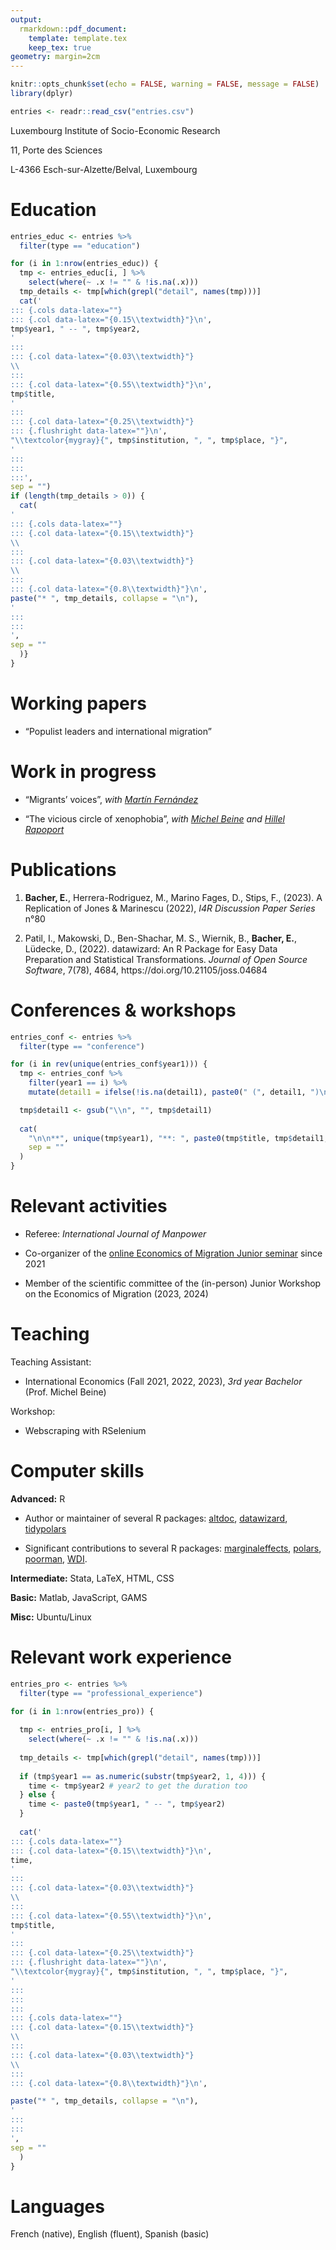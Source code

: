 ---
output:
  rmarkdown::pdf_document:
    template: template.tex
    keep_tex: true
geometry: margin=2cm
---

```{r echo = FALSE, message = FALSE, warning=FALSE}
knitr::opts_chunk$set(echo = FALSE, warning = FALSE, message = FALSE)
library(dplyr)

entries <- readr::read_csv("entries.csv")
```

\textbf{\huge{Etienne Bacher}}
\vspace{0.2cm}

Luxembourg Institute of Socio-Economic Research \hfill \href{mailto:etienne.bacher@liser.lu}{\texttt{etienne.bacher@liser.lu}}

11, Porte des Sciences \hfill \href{https://www.etiennebacher.com/}{\texttt{www.etiennebacher.com}}

L-4366 Esch-sur-Alzette/Belval, Luxembourg \hfill \href{https://github.com/etiennebacher/}{\texttt{github.com/etiennebacher}}


# Education

```{r, results='asis'}
entries_educ <- entries %>%
  filter(type == "education")

for (i in 1:nrow(entries_educ)) {
  tmp <- entries_educ[i, ] %>% 
    select(where(~ .x != "" & !is.na(.x)))
  tmp_details <- tmp[which(grepl("detail", names(tmp)))]
  cat('
::: {.cols data-latex=""}
::: {.col data-latex="{0.15\\textwidth}"}\n',
tmp$year1, " -- ", tmp$year2,
'
:::
::: {.col data-latex="{0.03\\textwidth}"}
\\ 
:::
::: {.col data-latex="{0.55\\textwidth}"}\n',
tmp$title,
'
:::
::: {.col data-latex="{0.25\\textwidth}"}
::: {.flushright data-latex=""}\n',
"\\textcolor{mygray}{", tmp$institution, ", ", tmp$place, "}",
'
:::
:::
:::',
sep = "")
if (length(tmp_details > 0)) {
  cat(
'
::: {.cols data-latex=""}
::: {.col data-latex="{0.15\\textwidth}"}
\\ 
:::
::: {.col data-latex="{0.03\\textwidth}"}
\\ 
:::
::: {.col data-latex="{0.8\\textwidth}"}\n',
paste("* ", tmp_details, collapse = "\n"),
'
:::
:::
',
sep = ""
  )}
}
```


# Working papers

* "Populist leaders and international migration"

# Work in progress

* "Migrants' voices", *with [Martín Fernández](https://sites.google.com/view/martinfernandezsanchez/)*

* "The vicious circle of xenophobia", *with [Michel Beine](https://sites.google.com/site/michelbeineeconomics/home) and [Hillel Rapoport](https://www.parisschoolofeconomics.eu/en/rapoport-hillel/)*


# Publications

1. **Bacher, E.**, Herrera-Rodriguez, M., Marino Fages, D., Stips, F., (2023). A Replication of Jones & Marinescu (2022), *I4R Discussion Paper Series* n°80 

1. Patil, I., Makowski, D., Ben-Shachar, M. S., Wiernik, B., **Bacher, E.**, Lüdecke, D., (2022). datawizard: An R Package for Easy Data Preparation and Statistical Transformations. *Journal of Open Source Software*, 7(78), 4684, https://doi.org/10.21105/joss.04684


# Conferences & workshops

```{r, results='asis'}
entries_conf <- entries %>%
  filter(type == "conference")

for (i in rev(unique(entries_conf$year1))) {
  tmp <- entries_conf %>% 
    filter(year1 == i) %>% 
    mutate(detail1 = ifelse(!is.na(detail1), paste0(" (", detail1, ")\n\n"), "\n\n"))

  tmp$detail1 <- gsub("\\n", "", tmp$detail1)
  
  cat(
    "\n\n**", unique(tmp$year1), "**: ", paste0(tmp$title, tmp$detail1, collapse = ", "),
    sep = ""
  )
}
```

# Relevant activities

* Referee: *International Journal of Manpower*

* Co-organizer of the [online Economics of Migration Junior seminar](https://sites.google.com/view/the-economics-of-migration) since 2021

* Member of the scientific committee of the (in-person) Junior Workshop on the Economics of Migration (2023, 2024)


# Teaching

Teaching Assistant:

* International Economics (Fall 2021, 2022, 2023), *3rd year Bachelor* (Prof. Michel Beine)

Workshop:

* Webscraping with RSelenium


# Computer skills

**Advanced:** R

  * Author or maintainer of several R packages: [altdoc](https://github.com/etiennebacher/altdoc), [datawizard](https://easystats.github.io/datawizard/), [tidypolars](https://tidypolars.etiennebacher.com/)
  
  * Significant contributions to several R packages: [marginaleffects](https://vincentarelbundock.github.io/marginaleffects/), [polars](https://rpolars.github.io/), [poorman](https://nathaneastwood.github.io/poorman/), [WDI](https://vincentarelbundock.github.io/WDI/).

**Intermediate:** Stata, LaTeX, HTML, CSS

**Basic:** Matlab, JavaScript, GAMS

**Misc:** Ubuntu/Linux


# Relevant work experience

```{r, results='asis'}
entries_pro <- entries %>%
  filter(type == "professional_experience")

for (i in 1:nrow(entries_pro)) {
  
  tmp <- entries_pro[i, ] %>% 
    select(where(~ .x != "" & !is.na(.x)))
  
  tmp_details <- tmp[which(grepl("detail", names(tmp)))]
  
  if (tmp$year1 == as.numeric(substr(tmp$year2, 1, 4))) {
    time <- tmp$year2 # year2 to get the duration too
  } else { 
    time <- paste0(tmp$year1, " -- ", tmp$year2)
  }
  
  cat('
::: {.cols data-latex=""}
::: {.col data-latex="{0.15\\textwidth}"}\n',
time,
'
:::
::: {.col data-latex="{0.03\\textwidth}"}
\\ 
:::
::: {.col data-latex="{0.55\\textwidth}"}\n',
tmp$title,
'
:::
::: {.col data-latex="{0.25\\textwidth}"}
::: {.flushright data-latex=""}\n',
"\\textcolor{mygray}{", tmp$institution, ", ", tmp$place, "}",
'
:::
:::
:::
::: {.cols data-latex=""}
::: {.col data-latex="{0.15\\textwidth}"}
\\ 
:::
::: {.col data-latex="{0.03\\textwidth}"}
\\ 
:::
::: {.col data-latex="{0.8\\textwidth}"}\n',

paste("* ", tmp_details, collapse = "\n"),
'
:::
:::
',
sep = ""
  )
}
```

# Languages

French (native), English (fluent), Spanish (basic)

